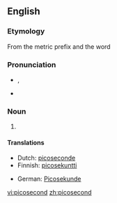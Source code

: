 ==English==

===Etymology===
From the metric prefix {{term|pico-}} and the word {{term|second}}

===Pronunciation===
* {{a|UK}} {{IPA|/ˈpiː.kəʊˌsɛk.ənd/}}, {{SAMPA|/"pi:.k@U%sEk.@nd/}}
* {{hyphenation|pee-ko-sec-ond}}

===Noun===
{{en-noun}}
# {{SI-unit|pico|second|time}}

====Translations====
{{trans-top|10<sup>-12</sup> second}}
* Dutch: [[picoseconde]] {{m}}
* Finnish: [[picosekuntti]]
{{trans-mid}}
* German: [[Picosekunde]] {{f}}
{{trans-bottom}}

[[vi:picosecond]]
[[zh:picosecond]]
